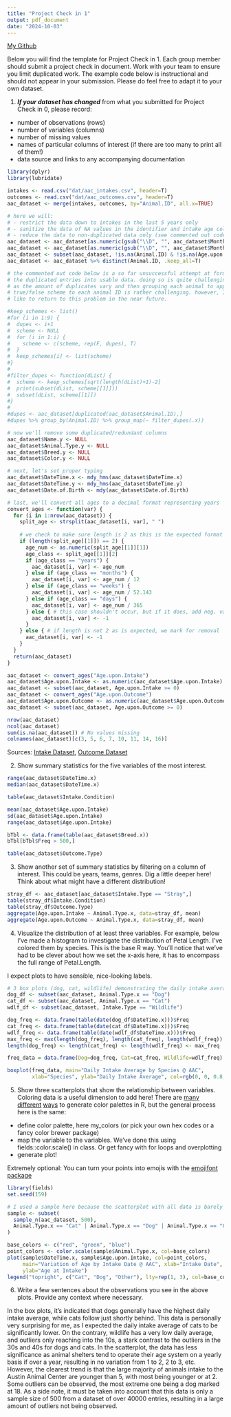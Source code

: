 ```yaml
---
title: "Project Check in 1"
output: pdf_document
date: "2024-10-03"
---
```


[My Github](https://github.com/amachn/CSI2300-project)

Below you will find the template for Project Check in 1. Each group member should submit a project check in document. Work with your team to ensure you limit duplicated work. The example code below is instructional and should not appear in your submission. Please do feel free to adapt it to your own dataset. 

1. ***If your dataset has changed*** from what you submitted for Project Check in 0, please record: 

- number of observations (rows)
- number of variables (columns)
- number of missing values
- names of particular columns of interest (if there are too many to print all of them!)
- data source and links to any accompanying documentation 

```r
library(dplyr)
library(lubridate)

intakes <- read.csv("dat/aac_intakes.csv", header=T)
outcomes <- read.csv("dat/aac_outcomes.csv", header=T)
aac_dataset <- merge(intakes, outcomes, by="Animal.ID", all.x=TRUE)

# here we will:
# - restrict the data down to intakes in the last 5 years only
# - sanitize the data of NA values in the identifier and intake age column
# - reduce the data to non-duplicated data only (see commented out code below)
aac_dataset <- aac_dataset[as.numeric(gsub("\\D", "", aac_dataset$MonthYear.x)) >= 2019,]
aac_dataset <- aac_dataset[as.numeric(gsub("\\D", "", aac_dataset$MonthYear.y)) >= 2019,]
aac_dataset <- subset(aac_dataset, !is.na(Animal.ID) & !is.na(Age.upon.Intake))
aac_dataset <- aac_dataset %>% distinct(Animal.ID, .keep_all=T)

# the commented out code below is a so far unsuccessful attempt at forming 
# the duplicated entries into usable data. doing so is quite challenging
# as the amount of duplicates vary and then grouping each animal to apply a 
# true/false scheme to each animal ID is rather challenging. however, I would 
# like to return to this problem in the near future.

#keep_schemes <- list()
#for (i in 1:9) {
#  dupes <- i+1
#  scheme <- NULL
#  for (i in 1:i) {
#    scheme <- c(scheme, rep(F, dupes), T)
#  }
#  keep_schemes[i] <- list(scheme)
#}
#
#filter_dupes <- function(dList) {
#  scheme <- keep_schemes[sqrt(length(dList)+1)-2]
#  print(subset(dList, scheme[[1]]))
#  subset(dList, scheme[[1]])
#}
#
#dupes <- aac_dataset[duplicated(aac_dataset$Animal.ID),]
#dupes %>% group_by(Animal.ID) %>% group_map(~ filter_dupes(.x))

# now we'll remove some duplicated/redundant columns
aac_dataset$Name.y <- NULL
aac_dataset$Animal.Type.y <- NULL
aac_dataset$Breed.y <- NULL
aac_dataset$Color.y <- NULL

# next, let's set proper typing
aac_dataset$DateTime.x <- mdy_hms(aac_dataset$DateTime.x)
aac_dataset$DateTime.y <- mdy_hms(aac_dataset$DateTime.y)
aac_dataset$Date.of.Birth <- mdy(aac_dataset$Date.of.Birth)

# last, we'll convert all ages to a decimal format representing years
convert_ages <- function(var) {
  for (i in 1:nrow(aac_dataset)) {
    split_age <- strsplit(aac_dataset[i, var], " ")
    
    # we check to make sure length is 2 as this is the expected format for this variable.
    if (length(split_age[[1]]) == 2) {
      age_num <- as.numeric(split_age[[1]][1])
      age_class <- split_age[[1]][2]
      if (age_class == "years") {
        aac_dataset[i, var] <- age_num
      } else if (age_class == "months") {
        aac_dataset[i, var] <- age_num / 12
      } else if (age_class == "weeks") {
        aac_dataset[i, var] <- age_num / 52.143
      } else if (age_class == "days") {
        aac_dataset[i, var] <- age_num / 365
      } else { # this case shouldn't occur, but if it does, add neg. val. for removal
        aac_dataset[i, var] <- -1
      }
    } else { # if length is not 2 as is expected, we mark for removal
      aac_dataset[i, var] <- -1
    }
  }
  return(aac_dataset)
}

aac_dataset <- convert_ages("Age.upon.Intake")
aac_dataset$Age.upon.Intake <- as.numeric(aac_dataset$Age.upon.Intake)
aac_dataset <- subset(aac_dataset, Age.upon.Intake >= 0)
aac_dataset <- convert_ages("Age.upon.Outcome")
aac_dataset$Age.upon.Outcome <- as.numeric(aac_dataset$Age.upon.Outcome)
aac_dataset <- subset(aac_dataset, Age.upon.Outcome >= 0)

nrow(aac_dataset)
ncol(aac_dataset)
sum(is.na(aac_dataset)) # No values missing
colnames(aac_dataset)[c(3, 5, 6, 7, 10, 11, 14, 16)]
```

Sources: [Intake Dataset](https://data.austintexas.gov/Health-and-Community-Services/Austin-Animal-Center-Intakes/wter-evkm), [Outcome Dataset](https://data.austintexas.gov/Health-and-Community-Services/Austin-Animal-Center-Outcomes/9t4d-g238)

\newpage

2. Show summary statistics for the five variables of the most interest. 

```r
range(aac_dataset$DateTime.x)
median(aac_dataset$DateTime.x)

table(aac_dataset$Intake.Condition)

mean(aac_dataset$Age.upon.Intake)
sd(aac_dataset$Age.upon.Intake)
range(aac_dataset$Age.upon.Intake)

bTbl <- data.frame(table(aac_dataset$Breed.x))
bTbl[bTbl$Freq > 500,]

table(aac_dataset$Outcome.Type)
```

\newpage

3. Show another set of summary statistics by filtering on a column of interest. This could be years, teams, genres. Dig a little deeper here! Think about what might have a different distribution!  

```r
stray_df <- aac_dataset[aac_dataset$Intake.Type == "Stray",]
table(stray_df$Intake.Condition)
table(stray_df$Outcome.Type)
aggregate(Age.upon.Intake ~ Animal.Type.x, data=stray_df, mean)
aggregate(Age.upon.Outcome ~ Animal.Type.x, data=stray_df, mean)
```

\newpage

4. Visualize the distribution of at least three variables. For example, below I've made a histogram to investigate the distribution of Petal Length. I've colored them by species. This is the base R way. You'll notice that we've had to be clever about how we set the x-axis here, it has to encompass the full range of Petal.Length.

I expect plots to have sensible, nice-looking labels.

```r
# 3 box plots (dog, cat, wildlife) demonstrating the daily intake averages
dog_df <- subset(aac_dataset, Animal.Type.x == "Dog")
cat_df <- subset(aac_dataset, Animal.Type.x == "Cat")
wdlf_df <- subset(aac_dataset, Intake.Type == "Wildlife")

dog_freq <- data.frame(table(date(dog_df$DateTime.x)))$Freq
cat_freq <- data.frame(table(date(cat_df$DateTime.x)))$Freq
wdlf_freq <- data.frame(table(date(wdlf_df$DateTime.x)))$Freq
max_freq <- max(length(dog_freq), length(cat_freq), length(wdlf_freq))
length(dog_freq) <- length(cat_freq) <- length(wdlf_freq) <- max_freq

freq_data = data.frame(Dog=dog_freq, Cat=cat_freq, Wildlife=wdlf_freq)

boxplot(freq_data, main="Daily Intake Average by Species @ AAC", 
        xlab="Species", ylab="Daily Intake Average", col=rgb(0, 0, 0.8, 0.2))
```

\newpage

5. Show three scatterplots that show the relationship between variables. Coloring data is a useful dimension to add here! There are [many](https://github.com/karthik/wesanderson) [different](https://www.datanovia.com/en/blog/top-r-color-palettes-to-know-for-great-data-visualization/#viridis-color-palettes) [ways](https://www.nceas.ucsb.edu/sites/default/files/2020-04/colorPaletteCheatsheet.pdf) to generate color palettes in R, but the general process here is the same: 

- define color palette, here my_colors (or pick your own hex codes or a fancy color brewer package)
- map the variable to the variables. We've done this using fields::color.scale() in class. Or get fancy with for loops and overplotting 
- generate plot! 

Extremely optional: You can turn your points into emojis with the [emojifont package](https://cran.r-project.org/web/packages/emojifont/vignettes/emojifont.html)

```r
library(fields)
set.seed(159)

# I used a sample here because the scatterplot with all data is barely readable
sample <- subset(
  sample_n(aac_dataset, 500), 
  Animal.Type.x == "Cat" | Animal.Type.x == "Dog" | Animal.Type.x == "Other"
)

base_colors <- c("red", "green", "blue")
point_colors <- color.scale(sample$Animal.Type.x, col=base_colors)
plot(sample$DateTime.x, sample$Age.upon.Intake, col=point_colors,
     main="Variation of Age by Intake Date @ AAC", xlab="Intake Date",
     ylab="Age at Intake")
legend("topright", c("Cat", "Dog", "Other"), lty=rep(1, 3), col=base_colors, bty="n")
```

6. Write a few sentences about the observations you see in the above plots. Provide any context where necessary. 

In the box plots, it's indicated that dogs generally have the highest daily intake average, while cats follow just shortly behind. This data is personally very surprising for me, as I expected the daily intake average of cats to be significantly lower. On the contrary, wildlife has a very low daily average, and outliers only reaching into the 10s, a stark contrast to the outliers in the 30s and 40s for dogs and cats. In the scatterplot, the data has less significance as animal shelters tend to operate their age system on a yearly basis if over a year, resulting in no variation from 1 to 2, 2 to 3, etc. However, the clearest trend is that the large majority of animals intake to the Austin Animal Center are younger than 5, with most being younger or at 2. Some outliers can be observed, the most extreme one being a dog marked at 18. As a side note, it must be taken into account that this data is only a sample size of 500 from a dataset of over 40000 entries, resulting in a large amount of outliers not being observed.
